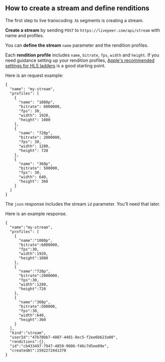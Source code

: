 
<DocsLayout>


## How to create a stream and define renditions

The first step to live transcoding .ts segments is creating a stream.

**Create a stream** by sending `POST` to `https://livepeer.com/api/stream` with
name and profiles.

You can **define the stream** `name` parameter and the rendition profiles.

Each **rendition profile** includes `name`, `bitrate`, `fps`, `width` and
`height`. If you need guidance setting up your rendition profiles,
[Apple's recommended settings for HLS ladders](https://developer.apple.com/documentation/http_live_streaming/hls_authoring_specification_for_apple_devices)
is a good starting point.

Here is an request example:

```
{
  "name": "my-stream",
  "profiles": [
    {
      "name": "1080p",
      "bitrate": 6000000,
      "fps": 30,
      "width": 1920,
      "height": 1080
    },
    {
      "name": "720p",
      "bitrate": 2000000,
      "fps": 30,
      "width": 1280,
      "height": 720
    },
    {
      "name": "360p",
      "bitrate": 500000,
      "fps": 30,
      "width": 640,
      "height": 360
    }
  ]
}
```

The `json` response includes the stream `id` parameter. You'll need that later.

Here is an example response.

```
{
  "name":"my-stream",
  "profiles": [
    {
      "name":"1080p",
      "bitrate":6000000,
      "fps":30,
      "width":1920,
      "height":1080
    },
    {
      "name":"720p",
      "bitrate":2000000,
      "fps":30,
      "width":1280,
      "height":720
    },
    {
      "name":"360p",
      "bitrate":500000,
      "fps":30,
      "width":640,
      "height":360
    }
  ],
  "kind":"stream",
  "userId":"47b70bb7-4887-4481-8ec5-f2ee6b623a00",
  "renditions":{},
  "id":"cb433497-7947-4859-9606-f46c7d5ee89e",
  "createdAt":1592272441370
}
```

</DocsLayout>

